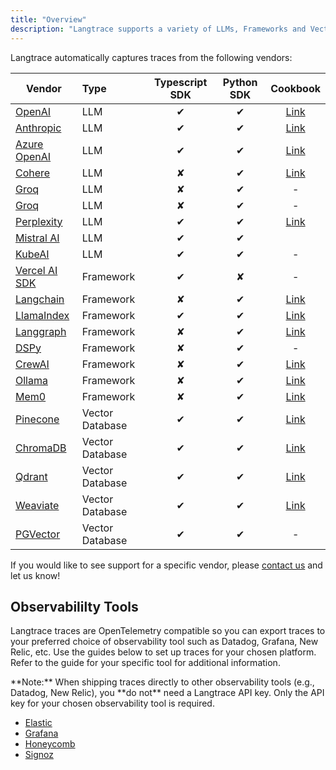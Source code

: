 ```yaml
---
title: "Overview"
description: "Langtrace supports a variety of LLMs, Frameworks and Vector databases."
---
```


Langtrace automatically captures traces from the following vendors:

| Vendor                                                              | Type            | Typescript SDK | Python SDK |                                                         Cookbook                                                          |
| ------------------------------------------------------------------- | :-------------- | :------------: | :--------: | :-----------------------------------------------------------------------------------------------------------------------: |
| [OpenAI](/supported-integrations/llm-tools/openai)                  | LLM             |    &#x2714;    |  &#x2714;  |    [Link](https://github.com/Scale3-Labs/langtrace-recipes/blob/main/integrations/language-model/openai/starter.ipynb)    |
| [Anthropic](/supported-integrations/llm-tools/anthropic)            | LLM             |    &#x2714;    |  &#x2714;  |  [Link](https://github.com/Scale3-Labs/langtrace-recipes/blob/main/integrations/language-model/anthropic/starter.ipynb)   |
| [Azure OpenAI](/supported-integrations/llm-tools/azure-openai)      | LLM             |    &#x2714;    |  &#x2714;  | [Link](https://github.com/Scale3-Labs/langtrace-recipes/blob/main/integrations/language-model/azure-openai/starter.ipynb) |
| [Cohere](/supported-integrations/llm-tools/cohere)                  | LLM             |    &#x2718;    |  &#x2714;  |    [Link](https://github.com/Scale3-Labs/langtrace-recipes/blob/main/integrations/language-model/cohere/starter.ipynb)    |
| [Groq](/supported-integrations/llm-tools/groq)                      | LLM             |    &#x2718;    |  &#x2714;  |                                                             -                                                             |
| [Groq](/supported-integrations/llm-tools/gemini)                    | LLM             |    &#x2718;    |  &#x2714;  |                                                             -                                                             |
| [Perplexity](/supported-integrations/llm-tools/perplexity)          | LLM             |    &#x2714;    |  &#x2714;  |      [Link](https://github.com/Scale3-Labs/langtrace-recipes/blob/main/integrations/tools/perplexity/starter.ipynb)       |
| [Mistral AI](/supported-integrations/llm-tools/mistral-ai)          | LLM             |    &#x2714;    |  &#x2714;  |                                                                                                                           |
| [KubeAI](/supported-integrations/llm-tools/kubeai)                  | LLM             |    &#x2714;    |  &#x2714;  |                                                             -                                                             |
| [Vercel AI SDK](/supported-integrations/llm-frameworks/vercelaisdk) | Framework       |    &#x2714;    |  &#x2718;  |                                                             -                                                             |
| [Langchain](/supported-integrations/llm-frameworks/langchain)       | Framework       |    &#x2718;    |  &#x2714;  |   [Link](https://github.com/Scale3-Labs/langtrace-recipes/blob/main/integrations/llm-framework/langchain/starter.ipynb)   |
| [LlamaIndex](/supported-integrations/llm-frameworks/llamaindex)     | Framework       |    &#x2714;    |  &#x2714;  |  [Link](https://github.com/Scale3-Labs/langtrace-recipes/blob/main/integrations/llm-framework/llamaindex/starter.ipynb)   |
| [Langgraph](/supported-integrations/llm-frameworks/langchain)       | Framework       |    &#x2718;    |  &#x2714;  |   [Link](https://github.com/Scale3-Labs/langtrace-recipes/blob/main/integrations/llm-framework/langchain/starter.ipynb)   |
| [DSPy](/supported-integrations/llm-frameworks/dspy)                 | Framework       |    &#x2718;    |  &#x2714;  |                                                             -                                                             |
| [CrewAI](/supported-integrations/llm-frameworks/crewai)             | Framework       |    &#x2718;    |  &#x2714;  |    [Link](https://github.com/Scale3-Labs/langtrace-recipes/blob/main/integrations/llm-framework/crewai/starter.ipynb)     |
| [Ollama](/supported-integrations/llm-tools/ollama)                  | Framework       |    &#x2718;    |  &#x2714;  |   [Link](https://github.com/Scale3-Labs/langtrace-recipes/blob/main/integrations/tools/ollama/ollama-fashionista.ipynb)   |
| [Mem0](/supported-integrations/llm-frameworks/mem0)                 | Framework       |    &#x2718;    |  &#x2714;  |      [Link](https://github.com/Scale3-Labs/langtrace-python-sdk/blob/main/src/examples/embedchain_example/simple.py)      |
| [Pinecone](/supported-integrations/vector-stores/pinecone)          | Vector Database |    &#x2714;    |  &#x2714;  |     [Link](https://github.com/Scale3-Labs/langtrace-recipes/blob/main/integrations/vector-db/pinecone/starter.ipynb)      |
| [ChromaDB](/supported-integrations/vector-stores/chromadb)          | Vector Database |    &#x2714;    |  &#x2714;  |     [Link ](https://github.com/Scale3-Labs/langtrace-recipes/blob/main/integrations/vector-db/chromadb/starter.ipynb)     |
| [Qdrant](/supported-integrations/vector-stores/qdrant)              | Vector Database |    &#x2714;    |  &#x2714;  |      [Link](https://github.com/Scale3-Labs/langtrace-recipes/blob/main/integrations/vector-db/qdrant/starter.ipynb)       |
| [Weaviate](/supported-integrations/vector-stores/weaviate)          | Vector Database |    &#x2714;    |  &#x2714;  |     [Link](https://github.com/Scale3-Labs/langtrace-recipes/blob/main/integrations/vector-db/weaviate/starter.ipynb)      |
| [PGVector](https://github.com/pgvector/pgvector/)                   | Vector Database |    &#x2714;    |  &#x2714;  |                                                             -                                                             |

If you would like to see support for a specific vendor, please [contact us](https://calendar.app.google/Go5gXNPcqZjAY4i47) and let us know!

## Observabililty Tools

Langtrace traces are OpenTelemetry compatible so you can export traces to your preferred choice of observability tool such as Datadog, Grafana, New Relic, etc. Use the guides below to set up traces for your chosen platform. Refer to the guide for your specific tool for additional information.

<Note>
  **Note:** When shipping traces directly to other observability tools (e.g.,
  Datadog, New Relic), you **do not** need a Langtrace API key. Only the API key
  for your chosen observability tool is required.
</Note>

- [Elastic](supported-integrations/observability-tools/elastic.mdx)
- [Grafana](supported-integrations/observability-tools/grafana.mdx)
- [Honeycomb](supported-integrations/observability-tools/honeycomb.mdx)
- [Signoz](supported-integrations/observability-tools/signoz.mdx)
